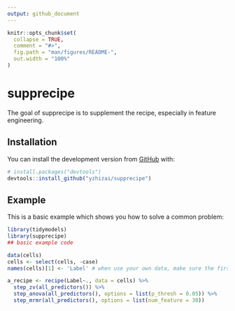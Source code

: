 ```yaml
---
output: github_document
---
```


<!-- README.md is generated from README.Rmd. Please edit that file -->

```r
knitr::opts_chunk$set(
  collapse = TRUE,
  comment = "#>",
  fig.path = "man/figures/README-",
  out.width = "100%"
)
```

# supprecipe

<!-- badges: start -->
<!-- badges: end -->

The goal of supprecipe is to supplement the recipe, especially in feature engineering.

## Installation

You can install  the development version from [GitHub](https://github.com/) with:

``` r
# install.packages("devtools")
devtools::install_github("yzhizai/supprecipe")
```
## Example

This is a basic example which shows you how to solve a common problem:

```r
library(tidymodels)
library(supprecipe)
## basic example code

data(cells)
cells <- select(cells, -case)
names(cells)[1] <- 'Label' # when use your own data, make sure the first column is your target label, as names with 'Label'

a_recipe <- recipe(Label~., data = cells) %>% 
  step_zv(all_predictors()) %>% 
  step_anova(all_predictors(), options = list(p_thresh = 0.05)) %>% 
  step_mrmr(all_predictors(), options = list(num_feature = 30))

```
